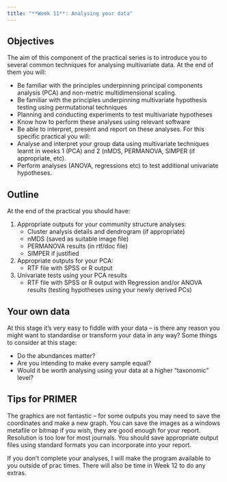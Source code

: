 ```yaml
---
title: "**Week 11**: Analysing your data"
---
```


:::{.callout-tip appearance="simple"}
## Objectives 
The aim of this component of the practical series is to introduce you to several common techniques for analysing multivariate data. At the end of them you will:

- Be familiar with the principles underpinning principal components analysis (PCA) and non-metric multidimensional scaling.
- Be familiar with the principles underpinning multivariate hypothesis testing using permutational techniques
- Planning and conducting experiments to test multivariate hypotheses
- Know how to perform these analyses using relevant software
- Be able to interpret, present and report on these analyses. 
For this specific practical you will:
- Analyse and interpret your group data using multivariate techniques learnt in weeks 1 (PCA) and 2 (nMDS, PERMANOVA, SIMPER (if appropriate, etc). 
- Perform analyses (ANOVA, regressions etc) to test additional univariate hypotheses.
:::

## Outline

At the end of the practical you should have:

1. Appropriate outputs for your community structure analyses:
   - Cluster analysis details and dendrogram (if appropriate)
   - nMDS (saved as suitable image file)
   - PERMANOVA results (in rtf/doc file)
   - SIMPER if justified
2. Appropriate outputs for your PCA:
   - RTF file with SPSS or R output
3. Univariate tests using your PCA results
   - RTF file with SPSS or R output with Regression and/or ANOVA results (testing hypotheses using your newly derived PCs)

## Your own data
At this stage it’s very easy to fiddle with your data – is there any reason you might want to standardise or transform your data in any way? Some things to consider at this stage:

- Do the abundances matter?
- Are you intending to make every sample equal?
- Would it be worth analysing using your data at a higher “taxonomic” level?


## Tips for PRIMER
The graphics are not fantastic – for some outputs you may need to save the coordinates and make a new graph. You can save the images as a windows metafile or bitmap if you wish, they are good enough for your report. Resolution is too low for most journals. You should save appropriate output files using standard formats you can incorporate into your report. 

If you don’t complete your analyses, I will make the program available to you outside of prac times. There will also be time in Week 12 to do any extras.

